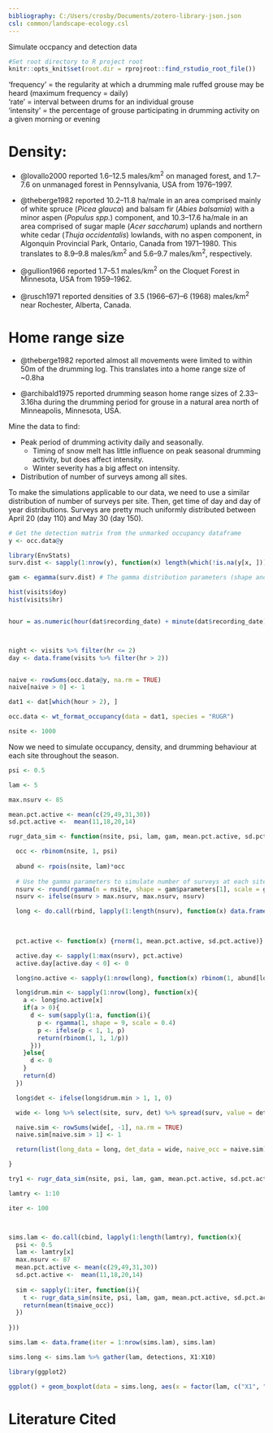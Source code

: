 ```yaml
--- 
bibliography: C:/Users/crosby/Documents/zotero-library-json.json
csl: common/landscape-ecology.csl
---
```



Simulate occpancy and detection data 

```r
#Set root directory to R project root
knitr::opts_knit$set(root.dir = rprojroot::find_rstudio_root_file())
```


'frequency' = the regularity at which a drumming male ruffed grouse may be heard (maximum frequency = daily)  
'rate' = interval between drums for an individual grouse  
'intensity' = the percentage of grouse participating in drumming activity on a given morning or evening  

# Density:  

* @lovallo2000 reported 1.6--12.5 males/km^2^ on managed forest, and 1.7--7.6 on unmanaged forest in Pennsylvania, USA from 1976--1997.  

* @theberge1982 reported 10.2--11.8 ha/male in an area comprised mainly of white spruce (*Picea glauca*) and balsam fir (*Abies balsamia*) with a minor aspen (*Populus spp.*) component, and 10.3--17.6 ha/male in an area comprised of sugar maple (*Acer saccharum*) uplands and northern white cedar (*Thuja occidentalis*) lowlands, with no aspen component, in Algonquin Provincial Park, Ontario, Canada from 1971--1980. This translates to 8.9--9.8 males/km^2^ and 5.6--9.7 males/km^2^, respectively.

* @gullion1966 reported 1.7--5.1 males/km^2^ on the Cloquet Forest in Minnesota, USA from 1959--1962.  

* @rusch1971 reported densities of 3.5 (1966--67)--6 (1968) males/km^2^ near Rochester, Alberta, Canada.  

# Home range size    

* @theberge1982 reported almost all movements were limited to within 50m of the drumming log. This translates into a home range size of ~0.8ha 

* @archibald1975  reported drumming season home range sizes of 2.33--3.16ha during the drumming period for grouse in a natural area north of Minneapolis, Minnesota, USA. 



Mine the data to find: 

* Peak period of drumming activity daily and seasonally. 
  - Timing of snow melt has little influence on peak seasonal drumming activity, but does affect intensity.  
  - Winter severity has a big affect on intensity.  

* Distribution of number of surveys among all sites.  



To make the simulations applicable to our data, we need to use a similar distribution of number of surveys per site. Then, get time of day and day of year distributions. Surveys are pretty much uniformly distributed between April 20 (day 110) and May 30 (day 150). 
```r

# Get the detection matrix from the unmarked occupancy dataframe
y <- occ.data@y

library(EnvStats)
surv.dist <- sapply(1:nrow(y), function(x) length(which(!is.na(y[x, ]))))

gam <- egamma(surv.dist) # The gamma distribution parameters (shape and scale)

hist(visits$doy)
hist(visits$hr)


hour = as.numeric(hour(dat$recording_date) + minute(dat$recording_date)/60)



night <- visits %>% filter(hr <= 2) 
day <- data.frame(visits %>% filter(hr > 2)) 


naive <- rowSums(occ.data@y, na.rm = TRUE)
naive[naive > 0] <- 1 

dat1 <- dat[which(hour > 2), ]

occ.data <- wt_format_occupancy(data = dat1, species = "RUGR")


```




```r

nsite <- 1000 


```


Now we need to simulate occupancy, density, and drumming behaviour at each site throughout the season. 

```r

psi <- 0.5

lam <- 5

max.nsurv <- 85

mean.pct.active <- mean(c(29,49,31,30))
sd.pct.active <-  mean(11,18,20,14)

rugr_data_sim <- function(nsite, psi, lam, gam, mean.pct.active, sd.pct.active, max.nsurv){

  occ <- rbinom(nsite, 1, psi)
  
  abund <- rpois(nsite, lam)*occ
  
  # Use the gamma parameters to simulate number of surveys at each site, capping them at 87
  nsurv <- round(rgamma(n = nsite, shape = gam$parameters[1], scale = gam$parameters[2]), 0)
  nsurv <- ifelse(nsurv > max.nsurv, max.nsurv, nsurv)  

  long <- do.call(rbind, lapply(1:length(nsurv), function(x) data.frame(site = x, surv = seq(1:nsurv[x]))))
  
  

  pct.active <- function(x) {rnorm(1, mean.pct.active, sd.pct.active)} 

  active.day <- sapply(1:max(nsurv), pct.active)
  active.day[active.day < 0] <- 0

  long$no.active <- sapply(1:nrow(long), function(x) rbinom(1, abund[long$site[x]], active.day[long$surv[x]]/100)) 

  long$drum.min <- sapply(1:nrow(long), function(x){
    a <- long$no.active[x]
    if(a > 0){
      d <- sum(sapply(1:a, function(i){
        p <- rgamma(1, shape = 9, scale = 0.4)
        p <- ifelse(p < 1, 1, p)
        return(rbinom(1, 1, 1/p))
      }))
    }else{
      d <- 0
    }
    return(d)
  })

  long$det <- ifelse(long$drum.min > 1, 1, 0) 

  wide <- long %>% select(site, surv, det) %>% spread(surv, value = det) 

  naive.sim <- rowSums(wide[, -1], na.rm = TRUE)
  naive.sim[naive.sim > 1] <- 1

  return(list(long_data = long, det_data = wide, naive_occ = naive.sim))

}

try1 <- rugr_data_sim(nsite, psi, lam, gam, mean.pct.active, sd.pct.active, max.nsurv) 

lamtry <- 1:10 

iter <- 100 



sims.lam <- do.call(cbind, lapply(1:length(lamtry), function(x){
  psi <- 0.5 
  lam <- lamtry[x]
  max.nsurv <- 87 
  mean.pct.active <- mean(c(29,49,31,30))
  sd.pct.active <-  mean(11,18,20,14)
  
  sim <- sapply(1:iter, function(i){
    t <- rugr_data_sim(nsite, psi, lam, gam, mean.pct.active, sd.pct.active, max.nsurv) 
    return(mean(t$naive_occ))
  })
  
}))

sims.lam <- data.frame(iter = 1:nrow(sims.lam), sims.lam) 

sims.long <- sims.lam %>% gather(lam, detections, X1:X10)

library(ggplot2) 

ggplot() + geom_boxplot(data = sims.long, aes(x = factor(lam, c("X1", "X2", "X3", "X4", "X5", "X6", "X7", "X8", "X9", "X10")), y = detections)) + xlab("Simulated lambda | occupancy") + ylab("Naive occupancy estimate")

```


# Literature Cited 








